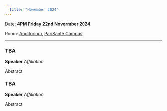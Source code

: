 ```yaml
---
  title: "November 2024"
---
```


Date: **4PM Friday 22nd Novermber 2024**

Room: [Auditorium](../psc_rooms.qmd), [PariSanté Campus](https://maps.app.goo.gl/cpFoxoZgbT6HCV6x9)

------------------------------------------------------------------------

### TBA

**Speaker** *Affiliation*

Abstract

### TBA

**Speaker** *Affiliation*

Abstract
